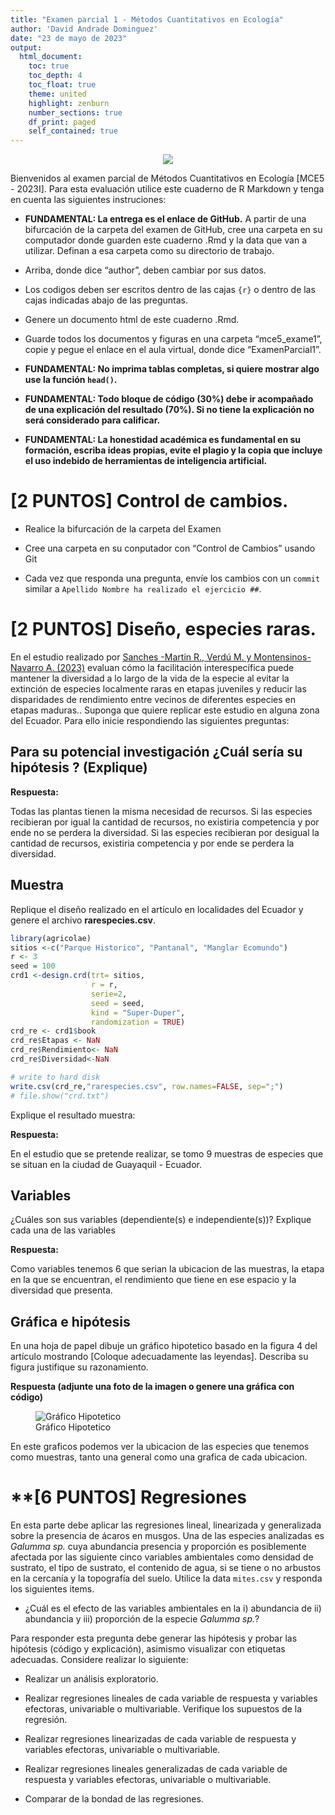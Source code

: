 ```yaml
---
title: "Examen parcial 1 - Métodos Cuantitativos en Ecología"
author: 'David Andrade Dominguez'
date: "23 de mayo de 2023"
output: 
  html_document:
    toc: true
    toc_depth: 4
    toc_float: true
    theme: united
    highlight: zenburn
    number_sections: true
    df_print: paged
    self_contained: true
---
```


<center>![](https://www.ikiam.edu.ec/wp-content/uploads/2021/12/logo-ikiam-1.png)</center>

Bienvenidos al examen parcial de Métodos Cuantitativos en Ecología [MCE5 - 2023I]. Para esta evaluación utilice este cuaderno de R Markdown y tenga en cuenta las siguientes instruciones:

-   **FUNDAMENTAL: La entrega es el enlace de GitHub.** A partir de una bifurcación de la carpeta del examen de GitHub, cree una carpeta en su computador donde guarden este cuaderno .Rmd y la data que van a utilizar. Definan a esa carpeta como su directorio de trabajo.

-   Arriba, donde dice "author", deben cambiar por sus datos.

-   Los codigos deben ser escritos dentro de las cajas `{r}` o dentro de las cajas indicadas abajo de las preguntas.

-   Genere un documento html de este cuaderno .Rmd.

-   Guarde todos los documentos y figuras en una carpeta "mce5_exame1", copie y pegue el enlace en el aula virtual, donde dice "ExamenParcial1".

-   **FUNDAMENTAL: No imprima tablas completas, si quiere mostrar algo use la función `head()`.**

-   **FUNDAMENTAL: Todo bloque de código (30%) debe ir acompañado de una explicación del resultado (70%). Si no tiene la explicación no será considerado para calificar.**

-   **FUNDAMENTAL: La honestidad académica es fundamental en su formación, escriba ideas propias, evite el plagio y la copia que incluye el uso indebido de herramientas de inteligencia artificial.**

# **[2 PUNTOS] Control de cambios.**

-   Realice la bifurcación de la carpeta del Examen

-   Cree una carpeta en su conputador con "Control de Cambios" usando Git

-   Cada vez que responda una pregunta, envíe los cambios con un `commit` similar a `Apellido Nombre ha realizado el ejercicio ##`.

# **[2 PUNTOS] Diseño, especies raras.**

En el estudio realizado por <a href="https://doi.org/10.1111/jvs.13185">Sanches -Martin R., Verdú M. y Montensinos-Navarro A. (2023)</a> evaluan cómo la facilitación interespecífica puede mantener la diversidad a lo largo de la vida de la especie al evitar la extinción de especies localmente raras en etapas juveniles y reducir las disparidades de rendimiento entre vecinos de diferentes especies en etapas maduras.. Suponga que quiere replicar este estudio en alguna zona del Ecuador. Para ello inicie respondiendo las siguientes preguntas:

## Para su potencial investigación ¿Cuál sería su hipótesis ? (Explique)

**Respuesta:**

Todas las plantas tienen la misma necesidad de recursos. Si las especies recibieran por igual la cantidad de recursos, no existiria competencia y por ende no se perdera la diversidad. Si las especies recibieran por desigual la cantidad de recursos, existiria competencia y por ende se perdera la diversidad.

## Muestra

Replique el diseño realizado en el artículo en localidades del Ecuador y genere el archivo **rarespecies.csv**.

```r
library(agricolae)
sitios <-c("Parque Historico", "Pantanal", "Manglar Ecomundo")
r <- 3
seed = 100
crd1 <-design.crd(trt= sitios,
                  r = r,
                  serie=2, 
                  seed = seed,
                  kind = "Super-Duper", 
                  randomization = TRUE)
crd_re <- crd1$book
crd_re$Etapas <- NaN
crd_re$Rendimiento<- NaN
crd_re$Diversidad<-NaN

# write to hard disk
write.csv(crd_re,"rarespecies.csv", row.names=FALSE, sep=";")
# file.show("crd.txt")


```

Explique el resultado muestra:

**Respuesta:**

En el estudio que se pretende realizar, se tomo 9 muestras de especies que se situan en la ciudad de Guayaquil - Ecuador.

## Variables

¿Cuáles son sus variables (dependiente(s) e independiente(s))? Explique cada una de las variables

**Respuesta:**

Como variables tenemos 6 que serian la ubicacion de las muestras, la etapa en la que se encuentran, el rendimiento que tiene en ese espacio y la diversidad que presenta.

## Gráfica e hipótesis

En una hoja de papel dibuje un gráfico hipotetico basado en la figura 4 del artículo mostrando [Coloque adecuadamente las leyendas]. Describa su figura justifique su razonamiento.

**Respuesta (adjunte una foto de la imagen o genere una gráfica con código)**

![Gráfico Hipotetico](images/WhatsApp%20Image%202023-05-23%20at%2008.52.50.jpeg)

En este graficos podemos ver la ubicacion de las especies que tenemos como muestras, tanto una general como una grafica de cada ubicacion.

# \*\*[6 PUNTOS] Regresiones

En esta parte debe aplicar las regresiones lineal, linearizada y generalizada sobre la presencia de ácaros en musgos. Una de las especies analizadas es *Galumma sp.* cuya abundancia presencia y proporción es posiblemente afectada por las siguiente cinco variables ambientales como densidad de sustrato, el tipo de sustrato, el contenido de agua, si se tiene o no arbustos en la cercanía y la topografía del suelo. Utilice la data `mites.csv` y responda los siguientes items.

-   ¿Cuál es el efecto de las variables ambientales en la i) abundancia de ii) abundancia y iii) proporción de la especie *Galumma sp.*?

Para responder esta pregunta debe generar las hipótesis y probar las hipótesis (código y explicación), asimismo visualizar con etiquetas adecuadas. Considere realizar lo siguiente:

-   Realizar un análisis exploratorio.

-   Realizar regresiones lineales de cada variable de respuesta y variables efectoras, univariable o multivariable. Verifique los supuestos de la regresión.

-   Realizar regresiones linearizadas de cada variable de respuesta y variables efectoras, univariable o multivariable.

-   Realizar regresiones lineales generalizadas de cada variable de respuesta y variables efectoras, univariable o multivariable.

-   Comparar de la bondad de las regresiones.
